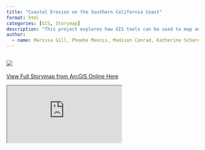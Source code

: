 ```yaml
---
title: "Coastal Erosion on the Southern California Coast"
format: html
categories: [GIS, Storymap]
description: "This project explores how GIS tools can be used to map and analyze coastal erosion along the Southern California Coast."
author:
  - name: Marissa Gill, Phoebe Mennis, Madison Conrad, Katherine Schares, Sean Shruhan,
---
```


![](/images/Mission_beach_Development.png)
---

<!--more-->

[[View Full Storymap from ArcGIS Online Here](https://storymaps.arcgis.com/stories/32f44c8c295a409c8da2746421e5bbff)]{.btn .btn-primary}

```{=html}
<div class="responsive-iframe">
  <iframe 
    src="https://storymaps.arcgis.com/stories/32f44c8c295a409c8da2746421e5bbff" 
    allowfullscreen 
    allow="geolocation">
  </iframe>
</div>
```
